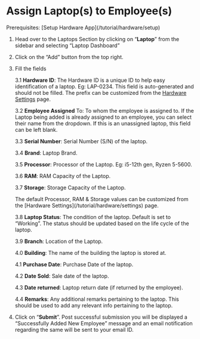 
# Assign Laptop(s) to Employee(s)

<Callout type="warning">
    Prerequisites: [Setup Hardware App](/tutorial/hardware/setup)
</Callout>

1. Head over to the Laptops Section by clicking on “**Laptop**” from the sidebar and selecting “Laptop Dashboard”

2. Click on the “Add” button from the top right.

3. Fill the fields

    3.1 **Hardware ID**: The Hardware ID is a unique ID to help easy identification of a laptop. Eg: LAP-0234.
    <Callout>
        This field is auto-generated and should not be filled. The prefix can be customized from the [Hardware Settings](/tutorial/hardware/settings) page.
    </Callout>

    3.2 **Employee Assigned** To: To whom the employee is assigned to.
    <Callout type="info" emoji="ℹ️">
        If the Laptop being added is already assigned to an employee, you can select their name from the dropdown. 
        If this is an unassigned laptop, this field can be left blank. 
    </Callout>

    3.3 **Serial Number**: Serial Number (S/N) of the laptop.

    3.4 **Brand**: Laptop Brand.

    3.5 **Processor**: Processor of the Laptop. Eg: i5-12th gen, Ryzen 5-5600.

    3.6 **RAM**: RAM Capacity of the Laptop.

    3.7 **Storage**: Storage Capacity of the Laptop.

    <Callout type="info" emoji="ℹ️">
        The default Processor, RAM & Storage values can be customized from the [Hardware Settings](/tutorial/hardware/settings) page.
    </Callout>

    3.8 **Laptop Status**: The condition of the laptop. Default is set to “Working”. The status should be updated based on the life cycle of the laptop. 

    3.9 **Branch**: Location of the Laptop.

    4.0 **Building**: The name of the building the laptop is stored at.

    4.1 **Purchase Date**: Purchase Date of the laptop.

    4.2 **Date Sold**: Sale date of the laptop.

    4.3 **Date returned**: Laptop return date (if returned by the employee).

    4.4 **Remarks**: Any additional remarks pertaining to the laptop. This should be used to add any relevant info pertaining to the laptop.

4. Click on “**Submit**”. Post successful submission you will be displayed a “Successfully Added New Employee” message 
and an email notification regarding the same will be sent to your email ID.

